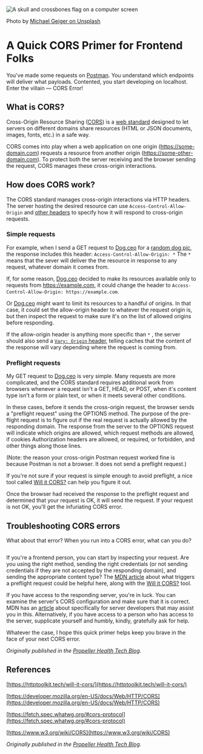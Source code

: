 
<Image
  src="/quick-cors-primer.jpeg"
  alt="A skull and crossbones flag on a computer screen"
  width={880}
  height={607}
  className={styles.heroImage}
  priority
/>

Photo by [Michael Geiger on Unsplash](https://unsplash.com/@jackson_893)

# A Quick CORS Primer for Frontend Folks

You've made some requests on [Postman](https://www.postman.com/). You understand which endpoints will deliver what payloads. Contented, you start developing on localhost. Enter the villain — CORS Error!

## What is CORS?

Cross-Origin Resource Sharing ([CORS](https://developer.mozilla.org/en-US/docs/Web/HTTP/CORS)) is a [web standard](https://www.w3.org/wiki/CORS) designed to let servers on different domains share resources (HTML or JSON documents, images, fonts, etc.) in a safe way.

CORS comes into play when a web application on one origin (https://some-domain.com) requests a resource from another origin (https://some-other-domain.com). To protect both the server receiving and the browser sending the request, CORS manages these cross-origin interactions.

## How does CORS work?

The CORS standard manages cross-origin interactions via HTTP headers. The server hosting the desired resource can use `Access-Control-Allow-Origin` and [other headers](https://developer.mozilla.org/en-US/docs/Web/HTTP/Headers#CORS) to specify how it will respond to cross-origin requests.

### Simple requests

For example, when I send a GET request to [Dog.ceo](http://dog.ceo) for a [random dog pic](https://dog.ceo/api/breeds/image/random), the response includes this header: `Access-Control-Allow-Origin: *` The `*` means that the sever will deliver the the resource in response to any request, whatever domain it comes from.

If, for some reason, [Dog.ceo](http://dog.ceo) decided to make its resources available only to requests from https://example.com, it could change the header to `Access-Control-Allow-Origin: https://example.com`.

Or [Dog.ceo](http://dog.ceo) might want to limit its resources to a handful of origins. In that case, it could set the allow-origin header to whatever the request origin is, but then inspect the request to make sure it's on the list of allowed origins before responding.

If the allow-origin header is anything more specific than `*` , the server should also send a [`Vary: Origin` header](https://developer.mozilla.org/en-US/docs/Web/HTTP/Headers/Vary), telling caches that the content of the response will vary depending where the request is coming from.

### Preflight requests

My GET request to [Dog.ceo](http://dog.ceo) is very simple. Many requests are more complicated, and the CORS standard requires additional work from browsers whenever a request isn't a GET, HEAD, or POST, when it's content type isn't a form or plain text, or when it meets several other conditions.

In these cases, before it sends the cross-origin request, the browser sends a "preflight request" using the OPTIONS method. The purpose of the pre-flight request is to figure out if the real request is actually allowed by the responding domain. The response from the server to the OPTIONS request will indicate which origins are allowed, which request methods are allowed, if cookies Authorization headers are allowed, or required, or forbidden, and other things along those lines.

(Note: the reason your cross-origin Postman request worked fine is because Postman is not a browser. It does not send a preflight request.)

If you're not sure if your request is simple enough to avoid preflight, a nice tool called [Will it CORS?](https://httptoolkit.tech/will-it-cors/) can help you figure it out.

Once the browser had received the response to the preflight request and determined that your request is OK, it will send the request. If your request is not OK, you'll get the infuriating CORS error.

## Troubleshooting CORS errors

What about that error? When you run into a CORS error, what can you do?

<Image
  src="/firefox.jpg"
  alt=""
  width={1000}
  height={581}
  className={styles.heroImage}
/>

If you're a frontend person, you can start by inspecting your request. Are you using the right method, sending the right credentials (or not sending credentials if they are not accepted by the responding domain), and sending the appropriate content type? The [MDN article](https://developer.mozilla.org/en-US/docs/Web/HTTP/CORS) about what triggers a preflight request could be helpful here, along with the [Will it CORS?](https://httptoolkit.tech/will-it-cors/) tool.

If you have access to the responding server, you're in luck. You can examine the server's CORS configuration and make sure that it is correct. MDN has an [article](https://developer.mozilla.org/en-US/docs/Web/HTTP/CORS) about specifically for server developers that may assist you in this. Alternatively, if you have access to a person who has access to the server, supplicate yourself and humbly, kindly, gratefully ask for help.

Whatever the case, I hope this quick primer helps keep you brave in the face of your next CORS error.

_Originally published in the [Propeller Health Tech Blog](https://medium.com/propeller-health-tech-blog/a-quick-cors-primer-for-frontend-folks-83c53b9cb28f)._

## References

[https://httptoolkit.tech/will-it-cors/](https://httptoolkit.tech/will-it-cors/)

[https://developer.mozilla.org/en-US/docs/Web/HTTP/CORS](https://developer.mozilla.org/en-US/docs/Web/HTTP/CORS)

[https://fetch.spec.whatwg.org/#cors-protocol](https://fetch.spec.whatwg.org/#cors-protocol)

[https://www.w3.org/wiki/CORS](https://www.w3.org/wiki/CORS)

_Originally published in the [Propeller Health Tech Blog](https://medium.com/propeller-health-tech-blog/a-quick-cors-primer-for-frontend-folks-83c53b9cb28f)._
